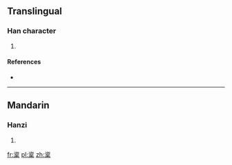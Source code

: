==Translingual==

===Han character===
{{Han char|rn=75|rad=木|as=09|sn=13|four=3790<sub>4</sub>|canj=戈人口木 (IORD)}}

# {{defn|Han|sort=木09}}

====References====
* {{Han ref|kx=0542.030|dkj=15182|dj=0929.090|hdz=21254.170|uh=6976|ud=26998|bh=DDE5|bd=56805}}

----

==Mandarin==

===Hanzi===
{{cmn-hanzi|pin=[[jié]] ([[jie2]])|wg=chieh<sup>2</sup>}}

# {{defn|lang=cmn|sort=木09}}

[[fr:楶]]
[[pl:楶]]
[[zh:楶]]